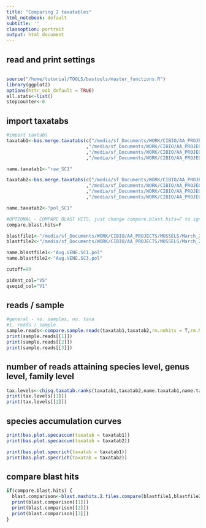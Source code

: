 ```yaml
---
title: "Comparing 2 taxatables"
html_notebook: default
subtitle: ''
classoption: portrait
output: html_document
---
```


## read and print settings
```r

```


```r
source("/home/tutorial/TOOLS/bastools/master_functions.R")
library(ggplot2)
options(httr_oob_default = TRUE)
all.stats<-list()
stepcounter<-0
```

## import taxatabs
```r
#import taxtabs
taxatab1<-bas.merge.taxatabs(c("/media/sf_Documents/WORK/CIBIO/AA_PROJECTS/MUSSELS/March_2020/2019_August_002.UNIO.lenFilt.trimmed.ids.SC1.taxatab.txt"
                             ,"/media/sf_Documents/WORK/CIBIO/AA_PROJECTS/MUSSELS/March_2020/2019_August_002.VENE.lenFilt.trimmed.ids.SC1.taxatab.txt"
                             ,"/media/sf_Documents/WORK/CIBIO/AA_PROJECTS/MUSSELS/March_2020/2019_September_001.UNIO.lenFilt.trimmed.ids.SC1.taxatab.txt"
                             ,"/media/sf_Documents/WORK/CIBIO/AA_PROJECTS/MUSSELS/March_2020/2019_September_001.VENE.lenFilt.trimmed.ids.SC1.taxatab.txt"))

name.taxatab1<-"raw_SC1"

taxatab2<-bas.merge.taxatabs(c("/media/sf_Documents/WORK/CIBIO/AA_PROJECTS/MUSSELS/March_2020/2019_August_002.UNIO.lenFilt.trimmed.ids.SC1.pol.taxatab.txt"
                             ,"/media/sf_Documents/WORK/CIBIO/AA_PROJECTS/MUSSELS/March_2020/2019_August_002.VENE.lenFilt.trimmed.ids.SC1.pol.taxatab.txt"
                             ,"/media/sf_Documents/WORK/CIBIO/AA_PROJECTS/MUSSELS/March_2020/2019_September_001.UNIO.lenFilt.trimmed.ids.SC1.pol.taxatab.txt"
                             ,"/media/sf_Documents/WORK/CIBIO/AA_PROJECTS/MUSSELS/March_2020/2019_September_001.VENE.lenFilt.trimmed.ids.SC1.pol.taxatab.txt"))

name.taxatab2<-"pol_SC1"

#OPTIONAL - COMPARE BLAST HITS, just change compare.blast.hits=F to ignore
compare.blast.hits=F

blastfile1<-"/media/sf_Documents/WORK/CIBIO/AA_PROJECTS/MUSSELS/March_2020/2019_August_002.VENE.lenFilt.trimmed.ids.SC1.pol.blast.txt"
blastfile2<-"/media/sf_Documents/WORK/CIBIO/AA_PROJECTS/MUSSELS/March_2020/2019_August_002.VENE.lenFilt.trimmed.ids.SC3.pol.blast.txt"

name.blastfile1<-"Aug.VENE.SC1.pol"
name.blastfile2<-"Aug.VENE.SC3.pol"

cutoff=99

pident_col="V5"
qseqid_col="V1"

```

## reads / sample
```r
#general - no. samples, no. taxa
#1. reads / sample
sample.reads<-compare.sample.reads(taxatab1,taxatab2,rm.nohits = T,rm.NAs = T)
print(sample.reads[[1]])
print(sample.reads[[2]])
print(sample.reads[[3]])

```

## number of reads attaining species level, genus level, family level
```r
tax.levels<-chisq.taxatab.ranks(taxatab1,taxatab2,name.taxatab1,name.taxatab2)
print(tax.levels[[1]])
print(tax.levels[[2]])
```

## species accumulation curves 
```r
print(bas.plot.specaccum(taxatab = taxatab1))
print(bas.plot.specaccum(taxatab = taxatab2))

print(bas.plot.specrich(taxatab = taxatab1))
print(bas.plot.specrich(taxatab = taxatab2))
```

## compare blast hits 
```r
if(compare.blast.hits) {
  blast.comparison<-blast.maxhits.2.files.compare(blastfile1,blastfile2,name.blastfile1,name.blastfile2,pident_col=pident_col,qseqid_col=qseqid_col,cutoff)
  print(blast.comparison[[1]])
  print(blast.comparison[[2]])
  print(blast.comparison[[3]])
}
```